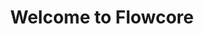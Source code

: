 ---
title: Welcome to Flowcore
description: Get started with using Flowcore.
template: splash
hero:
  tagline: This is your go-to stop for anything Flowcore 🚀
  image:
    file: ../../assets/Just-Logo_-_Transparent.png
  actions:
    - text: Getting Started
      link: /guides/1-account/1create-an-account/
      icon: right-arrow
      variant: primary
    - text: Go to the Flowcore platform
      link: https://flowcore.io
      icon: external
---